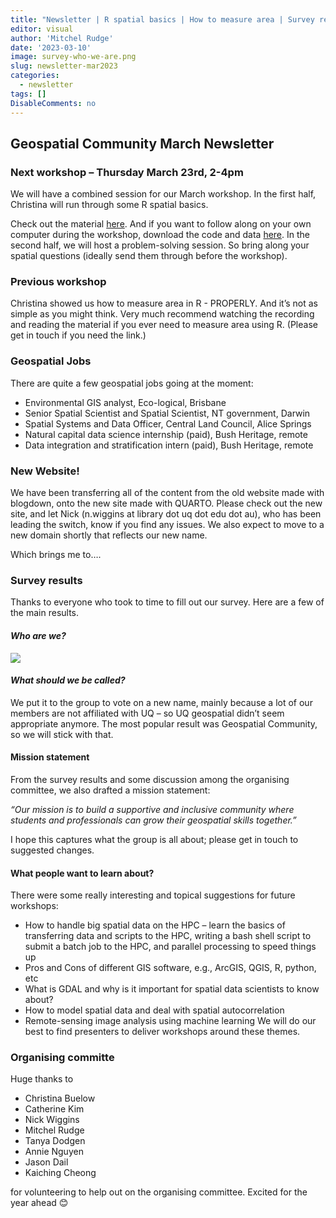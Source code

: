```yaml
---
title: "Newsletter | R spatial basics | How to measure area | Survey results"
editor: visual
author: 'Mitchel Rudge'
date: '2023-03-10'
image: survey-who-we-are.png
slug: newsletter-mar2023
categories:
  - newsletter
tags: []
DisableComments: no
---
```


## Geospatial Community March Newsletter

### Next workshop -- Thursday March 23rd, 2-4pm

We will have a combined session for our March workshop. In the first half, Christina will run through some R spatial basics.

Check out the material [here](https://cabuelow.quarto.pub/r-for-mapping-and-more/). And if you want to follow along on your own computer during the workshop, download the code and data [here](https://github.com/cabuelow/R-spatial-2022). In the second half, we will host a problem-solving session. So bring along your spatial questions (ideally send them through before the workshop).

### Previous workshop

Christina showed us how to measure area in R - PROPERLY. And it's not as simple as you might think. Very much recommend watching the recording and reading the material if you ever need to measure area using R. (Please get in touch if you need the link.)


### Geospatial Jobs

There are quite a few geospatial jobs going at the moment:

-   Environmental GIS analyst, Eco-logical, Brisbane
-   Senior Spatial Scientist and Spatial Scientist, NT government, Darwin
-   Spatial Systems and Data Officer, Central Land Council, Alice Springs
-   Natural capital data science internship (paid), Bush Heritage, remote
-   Data integration and stratification intern (paid), Bush Heritage, remote

### New Website!

We have been transferring all of the content from the old website made with blogdown, onto the new site made with QUARTO. Please check out the new site, and let Nick (n.wiggins at library dot uq dot edu dot au), who has been leading the switch, know if you find any issues. We also expect to move to a new domain shortly that reflects our new name.

Which brings me to....

### Survey results

Thanks to everyone who took to time to fill out our survey. Here are a few of the main results.

#### *Who are we?*

![](survey-who-we-are.png)

#### *What should we be called?*

We put it to the group to vote on a new name, mainly because a lot of our members are not affiliated with UQ -- so UQ geospatial didn't seem appropriate anymore. The most popular result was Geospatial Community, so we will stick with that.

#### **Mission statement**

From the survey results and some discussion among the organising committee, we also drafted a mission statement:

*"Our mission is to build a supportive and inclusive community where students and professionals can grow their geospatial skills together."*

I hope this captures what the group is all about; please get in touch to suggested changes.

#### What people want to learn about?

There were some really interesting and topical suggestions for future workshops:

-   How to handle big spatial data on the HPC -- learn the basics of transferring data and scripts to the HPC, writing a bash shell script to submit a batch job to the HPC, and parallel processing to speed things up
-   Pros and Cons of different GIS software, e.g., ArcGIS, QGIS, R, python, etc
-   What is GDAL and why is it important for spatial data scientists to know about?
-   How to model spatial data and deal with spatial autocorrelation
-   Remote-sensing image analysis using machine learning We will do our best to find presenters to deliver workshops around these themes.

### Organising committe

Huge thanks to

-   Christina Buelow
-   Catherine Kim
-   Nick Wiggins
-   Mitchel Rudge
-   Tanya Dodgen
-   Annie Nguyen
-   Jason Dail
-   Kaiching Cheong

for volunteering to help out on the organising committee. Excited for the year ahead 😊
